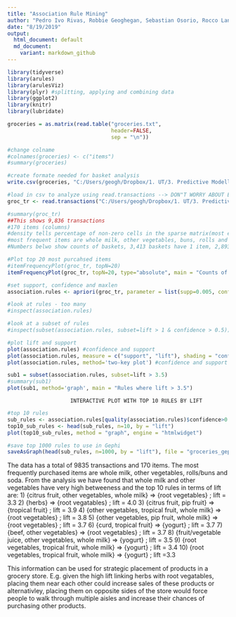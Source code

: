 ---
title: "Association Rule Mining"
author: "Pedro Ivo Rivas, Robbie Geoghegan, Sebastian Osorio, Rocco Lange"
date: "8/19/2019"
output:
  html_document: default
  md_document: 
    variant: markdown_github
---

```{r, warning=FALSE, message=FALSE, echo = FALSE}
library(tidyverse)
library(arules) 
library(arulesViz)
library(plyr) #splitting, applying and combining data
library(ggplot2)
library(knitr)
library(lubridate)
```


```{r, echo = FALSE}
groceries = as.matrix(read.table("groceries.txt",
                                 header=FALSE,
                                 sep = "\n"))
```

```{r, echo = FALSE} 
#change colname
#colnames(groceries) <- c("items")
#summary(groceries)

```

```{r, echo = FALSE}
#create formate needed for basket analysis
write.csv(groceries, "C:/Users/geogh/Dropbox/1. UT/3. Predictive Modelling/Part 2 Project/market_basket_transactions.csv", quote=FALSE, row.names=FALSE)
```

```{r, echo = FALSE}
#load in csv to analyze using read.transactions --> DON"T WORRY ABOUT ERROR MESSAGES
groc_tr <- read.transactions("C:/Users/geogh/Dropbox/1. UT/3. Predictive Modelling/Part 2 Project/market_basket_transactions.csv", format = "basket", sep = ",")
```

```{r, echo = FALSE}
#summary(groc_tr)
##This shows 9,836 transactions
#170 items (columns)
#density tells percentage of non-zero cells in the sparse matrix(most elements are zero). It is the total number of items that are purchases divided by the possible number of items in that matrix
#most frequent items are whole milk, other vegetables, buns, rolls and soda
#Numbers belwo show counts of baskets, 3,413 baskets have 1 item, 2,893 basekets have 2 items etc.
```

```{r, echo = FALSE}
#Plot top 20 most purcahsed items
#itemFrequencyPlot(groc_tr, topN=20)
itemFrequencyPlot(groc_tr, topN=20, type="absolute", main = "Counts of 20 most common products")
```

```{r, echo = FALSE}
#set support, confidence and maxlen
association.rules <- apriori(groc_tr, parameter = list(supp=0.005, conf=0.1, maxlen=5))
```
```{r, echo = FALSE}
#look at rules - too many
#inspect(association.rules)
```
```{r, echo = FALSE}
#look at a subset of rules
#inspect(subset(association.rules, subset=lift > 1 & confidence > 0.5))
```
```{r echo = FALSE}
#plot lift and support
plot(association.rules) #confidence and support
plot(association.rules, measure = c("support", "lift"), shading = "confidence") #lift and support
plot(association.rules, method='two-key plot') #confidence and support based on order #
```

```{r echo = FALSE}
sub1 = subset(association.rules, subset=lift > 3.5)
#summary(sub1)
plot(sub1, method='graph', main = "Rules where lift > 3.5")
```

                        INTERACTIVE PLOT WITH TOP 10 RULES BY LIFT

```{r echo = FALSE}
#top 10 rules
sub_rules <- association.rules[quality(association.rules)$confidence>0.4] 
top10_sub_rules <- head(sub_rules, n=10, by = "lift")
plot(top10_sub_rules, method = "graph", engine = "htmlwidget")
```

```{r, echo = FALSE}
#save top 1000 rules to use in Gephi
saveAsGraph(head(sub_rules, n=1000, by = "lift"), file = "groceries_gephi.graphml")
```

The data has a total of 9835 transactions and 170 items. The most frequently purchased items are whole milk, other vegetables, rolls/buns and soda. From the analysis we have found that whole milk and other vegetables have very high betweeness and the top 10 rules in terms of lift are:
1) {citrus fruit, other vegetables, whole milk} => {root vegetables} ; lift = 3.3
2) {herbs} => {root vegatables} ; lift = 4.0
3) {citrus fruit, pip fruit} => {tropical fruit} ; lift = 3.9
4) {other vegetables, tropical fruit, whole milk} => {root vegetables} ; lift = 3.8
5) {other vegetables, pip fruit, whole milk} => {root vegetables} ; lift = 3.7
6) {curd, tropical fruit} => {yogurt} ; lift = 3.7
7) {beef,  other vegetables} => {root vegetables} ; lift = 3.7
8) {fruit/vegetable juice, other vegetables, whole milk} => {yogurt} ; lift = 3.5
9) {root vegetables, tropical fruit, whole milk} => {yogurt} ; lift = 3.4
10) {root vegetables, tropical fruit, whole milk} => {yogurt} ; lift =3.3

This information can be used for strategic placement of products in a grocery store. E.g. given the high lift linking herbs with root vegatables, placing them near each other could increase sales of these products or alternativley, placing them on opposite sides of the store would force people to walk through multiple aisles and increase their chances of purchasing other products.
